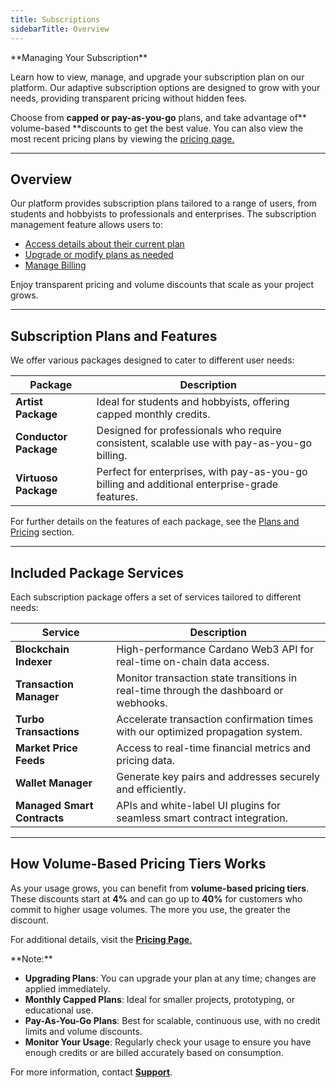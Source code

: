 ```yaml
---
title: Subscriptions
sidebarTitle: Overview
---
```


<Note>
**Managing Your Subscription**

Learn how to view, manage, and upgrade your subscription plan on our platform. Our adaptive subscription options are designed to grow with your needs, providing transparent pricing without hidden fees.

Choose from **capped **or** pay-as-you-go** plans, and take advantage of** volume-based **discounts to get the best value. You can also view the most recent pricing plans by viewing the <a href="https://www.gomaestro.org/pricing" target="_blank">pricing page.</a>
</Note>

***

## Overview

Our platform provides subscription plans tailored to a range of users, from students and hobbyists to professionals and enterprises. The subscription management feature allows users to:

- [Access details about their current plan](view)
- [Upgrade or modify plans as needed](upgrade)
- [Manage Billing](manage-billing)

Enjoy transparent pricing and volume discounts that scale as your project grows.

***

## Subscription Plans and Features

We offer various packages designed to cater to different user needs:

| **Package**           | **Description**                                                                               |
| --------------------- | --------------------------------------------------------------------------------------------- |
| **Artist Package**    | Ideal for students and hobbyists, offering capped monthly credits.                            |
| **Conductor Package** | Designed for professionals who require consistent, scalable use with pay-as-you-go billing.   |
| **Virtuoso Package**  | Perfect for enterprises, with pay-as-you-go billing and additional enterprise-grade features. |

For further details on the features of each package, see the <a href="https://www.gomaestro.org/pricing" target="_blank">Plans and Pricing</a> section.

***

## Included Package Services

Each subscription package offers a set of services tailored to different needs:

| **Service**                 | **Description**                                                                       |
| --------------------------- | ------------------------------------------------------------------------------------- |
| **Blockchain Indexer**      | High-performance Cardano Web3 API for real-time on-chain data access.                 |
| **Transaction Manager**     | Monitor transaction state transitions in real-time through the dashboard or webhooks. |
| **Turbo Transactions**      | Accelerate transaction confirmation times with our optimized propagation system.      |
| **Market Price Feeds**      | Access to real-time financial metrics and pricing data.                               |
| **Wallet Manager**          | Generate key pairs and addresses securely and efficiently.                            |
| **Managed Smart Contracts** | APIs and white-label UI plugins for seamless smart contract integration.              |

***

## How Volume-Based Pricing Tiers Works

As your usage grows, you can benefit from **volume-based pricing tiers**. These discounts start at **4%** and can go up to **40%** for customers who commit to higher usage volumes. The more you use, the greater the discount.

For additional details, visit the <a href="https://www.gomaestro.org/pricing" target="_blank">**Pricing Page**.</a>

<Note>
**Note:**

- **Upgrading Plans**: You can upgrade your plan at any time; changes are applied immediately.
- **Monthly Capped Plans**: Ideal for smaller projects, prototyping, or educational use.
- **Pay-As-You-Go Plans**: Best for scalable, continuous use, with no credit limits and volume discounts.
- **Monitor Your Usage**: Regularly check your usage to ensure you have enough credits or are billed accurately based on consumption.
</Note>

For more information, contact <a href="mailto:info@gomaestro.org" target="_blank">**Support**</a>.
